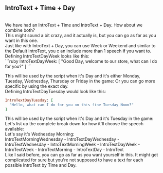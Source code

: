 ## IntroText + Time + Day
<br/>
We have had an IntroText + Time and IntroText + Day. How about we combine both?
<br/>
This might sound a bit crazy, and it actually is, but you can go as far as you want in this one.
<br/>
Just like with IntroText + Day, you can use Week or Weekend and similar to the Default IntroText, you c an include more than 1 speech if you want to.
<br/>
Defining IntroTextDayWeek looks like this:
<br/>
```ruby
IntroTextDayWeek: [
  "Good Day, welcome to our store, what can I do for you?"
]
```

This will be used by the script when it's Day and it's either Monday, Tuesday, Wednesday, Thursday or Friday in the game:
<ImageWithCaption src="/images/documentation/poke-market/IntroTextDayWeek.png" caption="IntroTextDayWeek" align="center"/>
Or you can go more specific by using the exact day.
<br/>
Defining IntroTextDayTuesday would look like this:
<br/>
```ruby
IntroTextDayTuesday: [
  "Hello, what can I do for you on this fine Tuesday Noon?"
]
```

This will be used by the script when it's Day and it's Tuesday in the game:
<ImageWithCaption src="/images/documentation/poke-market/IntroTextDayTuesday.png" caption="IntroTextDayTuesday" align="center"/>
Let's list up the complete break down for how it'll choose the speech available:
<br/>
Let's say it's Wednesday Morning:
<br/>
IntroTextMorningWednesday - IntroTextDayWednesday - IntroTextWednesday - IntroTextMorningWeek - IntroTextDayWeek - IntroTextWeek - IntroTextMorning - IntroTextDay - IntroText 
<br/>
Like I said before, you can go as far as you want yourself in this. It might get complicated for sure but you're not supposed to have a text for each possible IntroText by Time and Day.